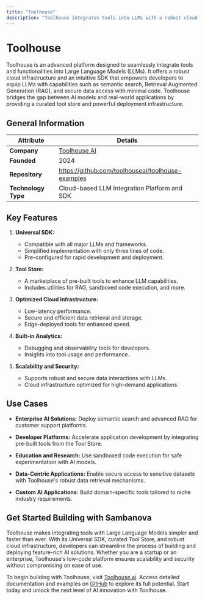 ```yaml
---
title: "Toolhouse"
description: "Toolhouse integrates tools into LLMs with a robust cloud, SDK, and features like semantic search, RAG, and secure data access for real-world AI applications."
---
```


# Toolhouse

Toolhouse is an advanced platform designed to seamlessly integrate tools and functionalities into Large Language Models (LLMs). It offers a robust cloud infrastructure and an intuitive SDK that empowers developers to equip LLMs with capabilities such as semantic search, Retrieval Augmented Generation (RAG), and secure data access with minimal code. Toolhouse bridges the gap between AI models and real-world applications by providing a curated tool store and powerful deployment infrastructure.

## General Information

| Attribute     | Details                                       |
|---------------|-----------------------------------------------|
| **Company**   | [Toolhouse AI](https://toolhouse.ai/)         |
| **Founded**   | 2024                                          |
| **Repository**| https://github.com/toolhouseai/toolhouse-examples        |
| **Technology Type**   | Cloud-based LLM Integration Platform and SDK |


## Key Features
1. **Universal SDK:**
    - Compatible with all major LLMs and frameworks.
    - Simplified implementation with only three lines of code.
    - Pre-configured for rapid development and deployment.

2. **Tool Store:**
    - A marketplace of pre-built tools to enhance LLM capabilities.
    - Includes utilities for RAG, sandboxed code execution, and more.

3. **Optimized Cloud Infrastructure:**
    - Low-latency performance.
    - Secure and efficient data retrieval and storage.
    - Edge-deployed tools for enhanced speed.

4. **Built-in Analytics:**
    - Debugging and observability tools for developers.
    - Insights into tool usage and performance.

5. **Scalability and Security:**
    - Supports robust and secure data interactions with LLMs.
    - Cloud infrastructure optimized for high-demand applications.
  

## Use Cases
- **Enterprise AI Solutions:** Deploy semantic search and advanced RAG for customer support platforms.

- **Developer Platforms:** Accelerate application development by integrating pre-built tools from the Tool Store.

- **Education and Research:** Use sandboxed code execution for safe experimentation with AI models.

- **Data-Centric Applications:** Enable secure access to sensitive datasets with Toolhouse's robust data retrieval mechanisms.

- **Custom AI Applications:** Build domain-specific tools tailored to niche industry requirements.

## Get Started Building with Sambanova 
Toolhouse makes integrating tools with Large Language Models simpler and faster than ever. With its Universal SDK, curated Tool Store, and robust cloud infrastructure, developers can streamline the process of building and deploying feature-rich AI solutions. Whether you are a startup or an enterprise, Toolhouse's low-code platform ensures scalability and security without compromising on ease of use.

To begin building with Toolhouse, visit [Toolhouse.ai](https://toolhouse.ai/). Access detailed documentation and examples on [GitHub](https://github.com/toolhouseai/toolhouse-examples) to explore its full potential. Start today and unlock the next level of AI innovation with Toolhouse.





